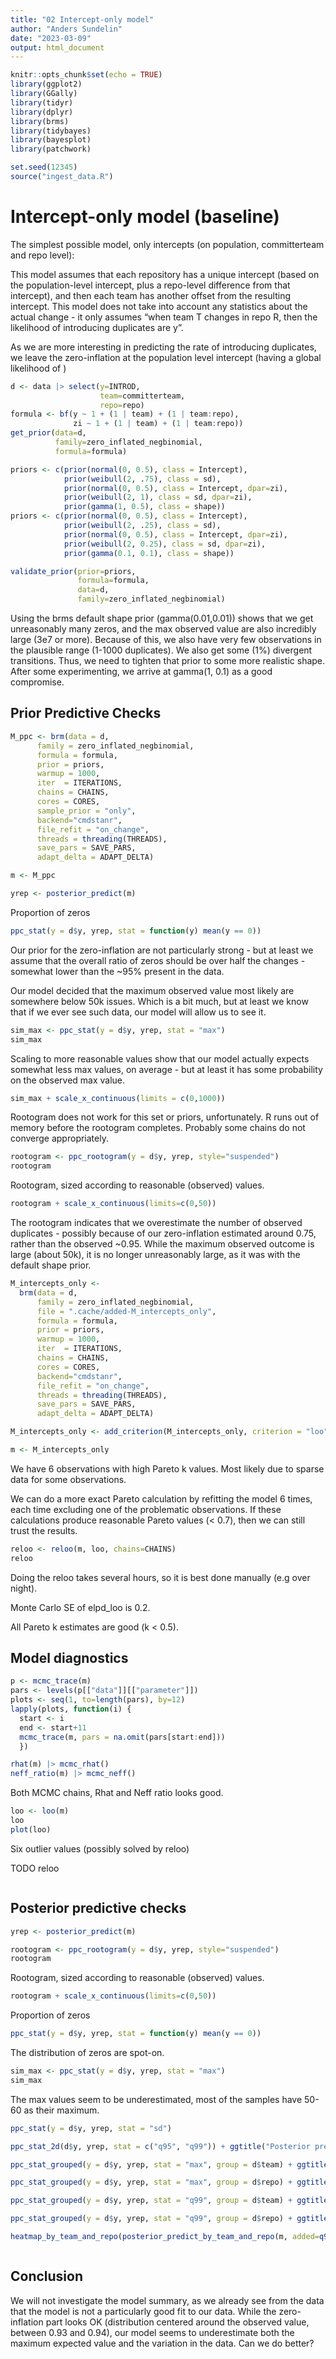 ```yaml
---
title: "02 Intercept-only model"
author: "Anders Sundelin"
date: "2023-03-09"
output: html_document
---
```


```r
knitr::opts_chunk$set(echo = TRUE)
library(ggplot2)
library(GGally)
library(tidyr)
library(dplyr)
library(brms)
library(tidybayes)
library(bayesplot)
library(patchwork)
```

```r
set.seed(12345)
source("ingest_data.R")
```

# Intercept-only model (baseline)

The simplest possible model, only intercepts (on population, committerteam and repo level):

This model assumes that each repository has a unique intercept (based on the population-level intercept, plus a repo-level difference from that intercept), and then each team has another offset from the resulting intercept. This model does not take into account any statistics about the actual change - it only assumes "when team T changes in repo R, then the likelihood of introducing duplicates are y".

As we are more interesting in predicting the rate of introducing duplicates, we leave the zero-inflation at the population level intercept (having a global likelihood of )

```r
d <- data |> select(y=INTROD,
                    team=committerteam,
                    repo=repo)
formula <- bf(y ~ 1 + (1 | team) + (1 | team:repo),
              zi ~ 1 + (1 | team) + (1 | team:repo))
get_prior(data=d,
          family=zero_inflated_negbinomial,
          formula=formula)
```

```r
priors <- c(prior(normal(0, 0.5), class = Intercept),
            prior(weibull(2, .75), class = sd),
            prior(normal(0, 0.5), class = Intercept, dpar=zi),
            prior(weibull(2, 1), class = sd, dpar=zi),
            prior(gamma(1, 0.5), class = shape))
priors <- c(prior(normal(0, 0.5), class = Intercept),
            prior(weibull(2, .25), class = sd),
            prior(normal(0, 0.5), class = Intercept, dpar=zi),
            prior(weibull(2, 0.25), class = sd, dpar=zi),
            prior(gamma(0.1, 0.1), class = shape))

validate_prior(prior=priors,
               formula=formula,
               data=d,
               family=zero_inflated_negbinomial)
```

Using the brms default shape prior (gamma(0.01,0.01)) shows that we get unreasonably many zeros, and the max observed value are also incredibly large (3e7 or more). Because of this, we also have very few observations in the plausible range (1-1000 duplicates). We also get some (1%) divergent transitions.
Thus, we need to tighten that prior to some more realistic shape.
After some experimenting, we arrive at gamma(1, 0.1) as a good compromise.

## Prior Predictive Checks
```r
M_ppc <- brm(data = d,
      family = zero_inflated_negbinomial,
      formula = formula,
      prior = priors,
      warmup = 1000,
      iter  = ITERATIONS,
      chains = CHAINS,
      cores = CORES,
      sample_prior = "only",
      backend="cmdstanr",
      file_refit = "on_change",
      threads = threading(THREADS),
      save_pars = SAVE_PARS,
      adapt_delta = ADAPT_DELTA)
```
```r
m <- M_ppc
```


```r
yrep <- posterior_predict(m)
```

Proportion of zeros

```r
ppc_stat(y = d$y, yrep, stat = function(y) mean(y == 0))
```

Our prior for the zero-inflation are not particularly strong - but at least we assume that the overall ratio of zeros should be over half the changes - somewhat lower than the ~95% present in the data.

Our model decided that the maximum observed value most likely are somewhere below 50k issues. Which is a bit much, but at least we know that if we ever see such data, our model will allow us to see it.

```r
sim_max <- ppc_stat(y = d$y, yrep, stat = "max")
sim_max
```

Scaling to more reasonable values show that our model actually expects somewhat less max values, on average - but at least it has some probability on the observed max value.

```r
sim_max + scale_x_continuous(limits = c(0,1000))
```


Rootogram does not work for this set or priors, unfortunately. R runs out of memory before the rootogram completes. Probably some chains do not converge appropriately.

```r
rootogram <- ppc_rootogram(y = d$y, yrep, style="suspended")
rootogram
```

Rootogram, sized according to reasonable (observed) values.

```r
rootogram + scale_x_continuous(limits=c(0,50))
```

The rootogram indicates that we overestimate the number of observed duplicates - possibly because of our zero-inflation estimated around 0.75, rather than the observed ~0.95. While the maximum observed outcome is large (about 50k), it is no longer unreasonably large, as it was with the default shape prior.

```r
M_intercepts_only <-
  brm(data = d,
      family = zero_inflated_negbinomial,
      file = ".cache/added-M_intercepts_only",
      formula = formula,
      prior = priors,
      warmup = 1000,
      iter  = ITERATIONS,
      chains = CHAINS,
      cores = CORES,
      backend="cmdstanr",
      file_refit = "on_change",
      threads = threading(THREADS),
      save_pars = SAVE_PARS,
      adapt_delta = ADAPT_DELTA)
```

```r
M_intercepts_only <- add_criterion(M_intercepts_only, criterion = "loo")
```

```r
m <- M_intercepts_only
```

We have 6 observations with high Pareto k values. Most likely due to sparse data for some observations.

We can do a more exact Pareto calculation by refitting the model 6 times, each time excluding one of the problematic observations.
If these calculations produce reasonable Pareto values (< 0.7), then we can still trust the results.

```r
reloo <- reloo(m, loo, chains=CHAINS)
reloo
```
Doing the reloo takes several hours, so it is best done manually (e.g over night).

Monte Carlo SE of elpd_loo is 0.2.

All Pareto k estimates are good (k < 0.5).

## Model diagnostics

```r
p <- mcmc_trace(m)
pars <- levels(p[["data"]][["parameter"]])
plots <- seq(1, to=length(pars), by=12)
lapply(plots, function(i) {
  start <- i
  end <- start+11
  mcmc_trace(m, pars = na.omit(pars[start:end]))
  })

```

```r
rhat(m) |> mcmc_rhat()
neff_ratio(m) |> mcmc_neff()
```

Both MCMC chains, Rhat and Neff ratio looks good.

```r
loo <- loo(m)
loo
plot(loo)
```

Six outlier values (possibly solved by reloo)

TODO reloo
```r

```


## Posterior predictive checks

```r
yrep <- posterior_predict(m)
```

```r
rootogram <- ppc_rootogram(y = d$y, yrep, style="suspended")
rootogram
```

Rootogram, sized according to reasonable (observed) values.

```r
rootogram + scale_x_continuous(limits=c(0,50))
```

Proportion of zeros

```r
ppc_stat(y = d$y, yrep, stat = function(y) mean(y == 0))
```

The distribution of zeros are spot-on.

```r
sim_max <- ppc_stat(y = d$y, yrep, stat = "max")
sim_max
```

The max values seem to be underestimated, most of the samples have 50-60 as their maximum.

```r
ppc_stat(y = d$y, yrep, stat = "sd")
```


```r
ppc_stat_2d(d$y, yrep, stat = c("q95", "q99")) + ggtitle("Posterior predicted Q95 vs Q99")
```

```r
ppc_stat_grouped(y = d$y, yrep, stat = "max", group = d$team) + ggtitle("Posterior predictive max observation per team")
```


```r
ppc_stat_grouped(y = d$y, yrep, stat = "max", group = d$repo) + ggtitle("Posterior predictive max observation per repo")
```


```r
ppc_stat_grouped(y = d$y, yrep, stat = "q99", group = d$team) + ggtitle("Posterior predictive 99% quartile per team")
```

```r
ppc_stat_grouped(y = d$y, yrep, stat = "q99", group = d$repo) + ggtitle("Posterior predictive 99% quartile per repo")
```


```r
heatmap_by_team_and_repo(posterior_predict_by_team_and_repo(m, added=q95(data$ADD), removed=q95(data$DEL), complexity=q95(data$COMPLEX), duplicates = q95(data$DUP), summary=function(x) q99(x)), "Quantile 99%", decimals=0)
```
```r

```



## Conclusion

We will not investigate the model summary, as we already see from the data that the model is not a particularly good fit to our data.
While the zero-inflation part looks OK (distribution centered around the observed value, between 0.93 and 0.94), our model seems to underestimate both the maximum expected value and the variation in the data.
Can we do better?
